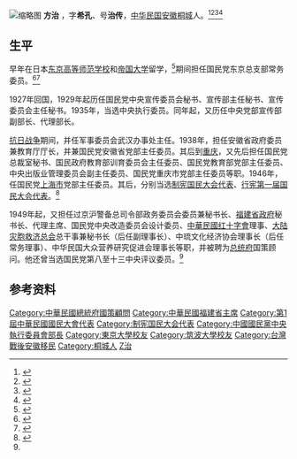 {{Expand English|Fang Chih|date=November 2015}}
[[File:FangChihPreparesDisasterRelief.jpg|缩略图]]
'''方治''' {{BD|1895年|11月23日|1989年|3月28日|catIdx=Fang方}}，字'''希孔'''、号'''治传'''，[[中华民国|中华民国]][[安徽|安徽]][[桐城|桐城]]人。<ref>{{cite web |url=http://www.worldstatesmen.org/China_prov.html |title=China Provinces and Administrative Divisions |last1=Cahoon |first1=Ben |date= |website=www.worldstatesmen.org |publisher=World Statesmen |access-date=13 October 2015 |quote= |archive-date=2015-10-25 |archive-url=https://web.archive.org/web/20151025043105/http://www.worldstatesmen.org/China_prov.html |dead-url=no }}</ref><ref name="Titles1">{{cite book |last1=Xing |first1=Zheng Yuan |last2=Xin |first2=Wen Ju |date=1988 |title=Republic of China 1987 A Reference Book |url=https://books.google.com.sg/books?id=Mh_pAAAAIAAJ&dq=FANG%2C+CHIH+X%3B+V.+Pres.+%26+Mng.+Dir.%2C+FCRA%3B+Nat.+Policy+Adv.+to+the+Pres.%3B+Mem.%2C+CAC%2C+KMT%3B+Mem.%2C+NA%3B+Mem.%2C+Presidium%2C+NA%3B+Pres.%2C+Sino-Ryukyuan+Cul.+%26+Econ.+Assn.%3B+b.+Anhwei+1899%3B+m.+Fang%2C+Ih-che%3B+educ.+Grad.%2C+Tokyo+U.+of+Arts+%26+Sc.%3B&focus=searchwithinvolume&q=Ryukyuan+Cul |dead-url=no |format= |location=Taipei |publisher=United Pacific International |isbn= |archive-url=https://web.archive.org/web/20190519092053/https://books.google.com.sg/books?id=Mh_pAAAAIAAJ&dq=FANG%2C+CHIH+X%3B+V.+Pres.+%26+Mng.+Dir.%2C+FCRA%3B+Nat.+Policy+Adv.+to+the+Pres.%3B+Mem.%2C+CAC%2C+KMT%3B+Mem.%2C+NA%3B+Mem.%2C+Presidium%2C+NA%3B+Pres.%2C+Sino-Ryukyuan+Cul.+%26+Econ.+Assn.%3B+b.+Anhwei+1899%3B+m.+Fang%2C+Ih-che%3B+educ.+Grad.%2C+Tokyo+U.+of+Arts+%26+Sc.%3B&focus=searchwithinvolume&q=Ryukyuan+Cul |archive-date=2019-05-19 |via=Google Books |subscription= |quote=''Fang Chih, X; V. Pres. & Mng. Dir., FCRA; Nat. Policy Adv. to the Pres.; Mem., CAC, KMT; Mem., NA; Mem., Presidium, NA; Pres., Sino-Ryukyuan Cul. & Econ. Assn.; b. Anhwei 1899; m. Fang, Ih-che; educ. Grad., Tokyo U. of Arts & Sc.; Chmn., Prov. KMT Hqs. in Fukien, Anhwei, &Tsingtao 27-29 & Acting Min. of Info., KMT 30-37; Comr. of Educ., Anhwer Prov. Govt. 38-39; Chmn., Tng. Cttee., MOE 40; Chmn., Chungking KMT Hqs. 41-45; Chmn., Shanghai KMT Hqs. 47-49; Sec. Gen. & Acting Gov. of Fukien Prov. Govt. 49; Sec. Gen., FCRA 49-72.'' |access-date=2015-10-22 }}</ref><ref>{{cite web |url=http://aqdzb.aqnews.com.cn/aqwb/html/2008-04/04/content_23711.htm |title=我的族兄汪少伦 |last1=汪 |first1=军 |last2= |first2= |date= |website=aqdzb.aqnews.com.cn |publisher=民国版《中国之路》封面 |access-date=6 November 2015 |quote=''多年前金杏村老人在世时，和我聊起桐城籍国民党官僚方治，此人曾担任过国民党中宣部代理部长，娶的老婆是日本人，两个儿子一个叫方光龙，一个叫方光虎，无论是相貌还是读书，特别优秀，给金杏村老人留下了深刻的印象。2004年我们高林汪氏开始修谱，推举我任主编，一次我翻阅资料，见有一户人家几个子女都是清一色的留美医科博士，且名字都挺欧化，非常惊讶，再一看，原来他们都是汪少伦子女。看来，身为教育家的汪少伦教子有方。不管是方治也好，汪少伦也好，章伯钧也好，桐城人教育子女确实有一套功夫。'' |archive-date=2015-11-17 |archive-url=https://web.archive.org/web/20151117143219/http://aqdzb.aqnews.com.cn/aqwb/html/2008-04/04/content_23711.htm |dead-url=no }}</ref><ref>{{cite book |author=Ryukyu Islands (United States Civil Administration, 1950-1972). Office of Public Information, Ryukyu Islands (United States Civil Administration, 1950-1972). Office of Public Affairs, Ryukyu Islands (United States Civil Administration, 1950-1972). Office of the High Commissioner, Ryukyu Islands (United States Civil Administration, 1950-1972). Public Affairs Dept |date= |title=Ryukyus Today |trans-title= |url=https://books.google.com.sg/books?id=FbNHAQAAIAAJ&q=fang+chih+ryukyu&dq=fang+chih+ryukyu&hl=en&sa=X&ved=0CBsQ6AEwAGoVChMIsMzYjN_UyAIVRXGOCh2xwAO2 |dead-url=no |format= |language= |location= |publisher=[[琉球列島美國民政府|Office of Public Information, U.S. Civil Administration of the Ryukyu Island]] |isbn= |archive-url=https://web.archive.org/web/20190519022255/https://books.google.com.sg/books?id=FbNHAQAAIAAJ&q=fang+chih+ryukyu&dq=fang+chih+ryukyu&hl=en&sa=X&ved=0CBsQ6AEwAGoVChMIsMzYjN_UyAIVRXGOCh2xwAO2 |archive-date=2019-05-19 |via= |subscription= |quote= |access-date=2015-10-22 }}</ref>

==生平==
早年在日本[[东京高等师范学校|东京高等师范学校]]和[[帝国大学|帝国大学]]留学，<ref>{{cite web |url=http://baike.baidu.com/subview/739375/18849395.htm |title=方治 (国民党重要的党务活动家) |website=BaiDu |year=2015 |access-date=13 October 2015 |quote=''中学毕业后, 他1924年赴日本留学, 1927年毕业于东京高等师范研究班.''}}</ref>期间担任国民党东京总支部常务委员。<ref>{{cite web |url=http://60.166.6.242:8080/was40/detail?record=1&channelid=7023 |title=第一节　人物传 |author=90枞阳县志 |last2= |first2= |date= |access-date=11 November 2015 |quote=''史迁(1902——1943)，原名谦，字益吾，今破罡乡人。史迁早失父母，由兄嫂抚养。自幼爱读书，在小学时，即能作文章。少长，怀有大志，认为中国社会必须彻底改革，将来建设工业最为重要。民国13年(1924年)，毕业于安徽省立芜湖甲种工业学校。次年春，与王步文、童长荣、余大化、房斌等东渡日本，考入东京铁道专门学校。民国15年，在东京加入中国共产党。在此期间，他与王步文等同留日学生中的“西巢鸭派”(即“西山会议派”)方治、“青年会派”中的右派汪精卫作坚决斗争。'' |archive-url=https://web.archive.org/web/20160304081333/http://60.166.6.242:8080/was40/detail?record=1&channelid=7023 |archive-date=2016-03-04 |dead-url=yes }}</ref><ref>{{cite book |last1=Esherick |first1=Joseph W. |authorlink1=Joseph W. Esherick |last2=Wei |first2=George C.X. |authorlink2=George C.X. Wei |date=2013 |title=China: How the Empire Fell |url=https://books.google.com.sg/books?id=7SJiAgAAQBAJ&pg=PA125&lpg=PA125&dq=Tokyo+Railway+Specialized+School&source=bl&ots=-sTL4-y9Ap&sig=sO5OtOVQLvgwMSrYWqc1DDAYCTc&hl=en&sa=X&ved=0ahUKEwjoufGhs6XJAhVHW6YKHZPRCbAQ6AEIIjAB#v=onepage&q=Tokyo%20Railway%20Specialized%20School&f=false |location= |publisher=Routledge |chapter=5: The New Policies In Hubei |page=125 |isbn=113461215X |access-date=2016-10-17 |archive-date=2019-05-20 |archive-url=https://web.archive.org/web/20190520075030/https://books.google.com.sg/books?id=7SJiAgAAQBAJ&pg=PA125&lpg=PA125&dq=Tokyo+Railway+Specialized+School&source=bl&ots=-sTL4-y9Ap&sig=sO5OtOVQLvgwMSrYWqc1DDAYCTc&hl=en&sa=X&ved=0ahUKEwjoufGhs6XJAhVHW6YKHZPRCbAQ6AEIIjAB#v=onepage&q=Tokyo%20Railway%20Specialized%20School&f=false |dead-url=no }}</ref>

1927年回国，1929年起历任国民党中央宣传委员会秘书、宣传部主任秘书、宣传委员会主任秘书。1935年，当选中央执行委员。同年起，又历任中央党部宣传部副部长、代理部长。

[[抗日战争|抗日战争]]期间，并任军事委员会武汉办事处主任。1938年，担任安徽省政府委员兼教育厅厅长，并兼国民党安徽省党部主任委员。其后到[[重庆|重庆]]，又先后担任国民党总裁室秘书、国民政府教育部训育委员会主任委员、国民党教育部党部主任委员、中央出版业管理委员会副主任委员、国民党重庆市党部主任委员等职。1946年，任国民党[[上海市|上海市]]党部主任委员。其后，分别当选[[制宪国民大会代表|制宪国民大会代表]]、[[第一届国民大会代表|行宪第一届国民大会代表]]。<ref name="kmt">{{cite book|title=《中国国民党百年人物全书》|year=2005|publisher=团结出版社}}</ref>

1949年起，又担任过京沪警备总司令部政务委员会委员兼秘书长、[[福建省_(中华民国)|福建省政府]]秘书长、代理主席、国民党中央改造委员会设计委员、[[中華民國红十字會|中華民國红十字會]]理事、[[中華救助總會|大陆灾胞救济总会]]总干事兼秘书长（后任副理事长）、中琉文化经济协会理事长（后任常务理事）、中华民国大众营养研究促进会理事长等职，并被聘为[[总统府|总统府]]国策顾问。他还曾当选国民党第八至十三中央评议委员。<ref name="kmt" />

== 参考资料 ==

{{Commons category|Fang Chih}}

{{reflist}}
{{authority control}}

{{福建行政長官}}
{{DEFAULTSORT:Fang方}}
[[Category:中華民國總統府國策顧問|Category:中華民國總統府國策顧問]]
[[Category:中華民國福建省主席|Category:中華民國福建省主席]]
[[Category:第1屆中華民國國民大會代表|Category:第1屆中華民國國民大會代表]]
[[Category:制宪国民大会代表|Category:制宪国民大会代表]]
[[Category:中國國民黨中央執行委員會部長|Category:中國國民黨中央執行委員會部長]]
[[Category:東京大學校友|Category:東京大學校友]]
[[Category:筑波大學校友|Category:筑波大學校友]]
[[Category:台灣戰後安徽移民|Category:台灣戰後安徽移民]]
[[Category:桐城人|Category:桐城人]]
[[Category:方姓|Z治]]